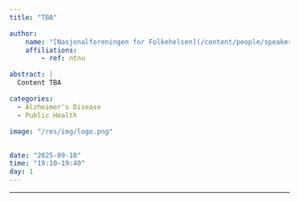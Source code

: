```yaml
---
title: "TBA"

author:
    name: "[Nasjonalforeningen for Folkehelsen](/content/people/speakers/nff/index.qmd)"
    affiliations:
        - ref: ntnu

abstract: |
  Content TBA

categories:
  - Alzheimer's Disease
  - Public Health

image: "/res/img/logo.png"


date: "2025-09-10"
time: "19:10-19:40"
day: 1
---
```


***

<!-- <object data="/res/quarto.pdf" type="application/pdf" width="100%" height="600">
</object> -->